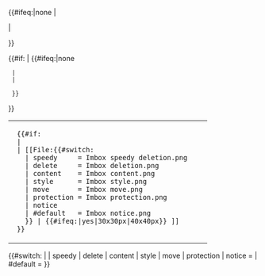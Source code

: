<table class="plainlinks tmbox {{#ifeq:{{{small}}}|yes|mbox-small}} {{#switch:{{{type|}}}
| speedy     = tmbox-speedy
| delete     = tmbox-delete
| content    = tmbox-content
| style      = tmbox-style
| move       = tmbox-move
| protection = tmbox-protection
| notice          <!-- notice = default -->
| #default   = tmbox-notice
}} {{{class|}}}" style="{{{style|}}}">
<tr>
{{#ifeq:{{{image|}}}|none
| <!-- No image. Cell with some width or padding necessary for text cell to have 100% width. --><td class="mbox-empty-cell" style="border: none; padding: 0px; width: 1px;"></td>
| <td class="mbox-image">
  {{#if:{{{image|}}}
  | {{{image}}}
  | [[File:{{#switch:{{{type|}}}
    | speedy     = Imbox speedy deletion.png
    | delete     = Imbox deletion.png
    | content    = Imbox content.png
    | style      = Imbox style.png
    | move       = Imbox move.png
    | protection = Imbox protection.png
    | notice          <!-- notice = default -->
    | #default   = Imbox notice.png
    }} | {{#ifeq:{{{small|}}}|yes|30x30px|40x40px}} ]]
  }}</td>
}}
<td class="mbox-text" style="{{{textstyle|}}}"> {{{text}}} </td>
{{#if:{{{imageright|}}}
| {{#ifeq:{{{imageright|}}}|none
  | <!-- No image. -->
  | <td class="mbox-imageright"> {{{imageright}}} </td>
  }}
}}
</tr>
</table><!-- Detect and report usage with faulty "type" parameter:
-->{{#switch:{{{type|}}}
|   <!-- No type fed, is also valid input -->
| speedy
| delete
| content
| style
| move
| protection
| notice     =    <!-- Do nothing, valid "type" -->
| #default   = [[Category:需要修复的信息框|{{main other|Main:}}{{FULLPAGENAME}}]]<!-- Sort on namespace -->
}}<noinclude>
{{documentation}}
<!-- Add categories and interwikis to the /doc subpage, not here! -->
</noinclude>